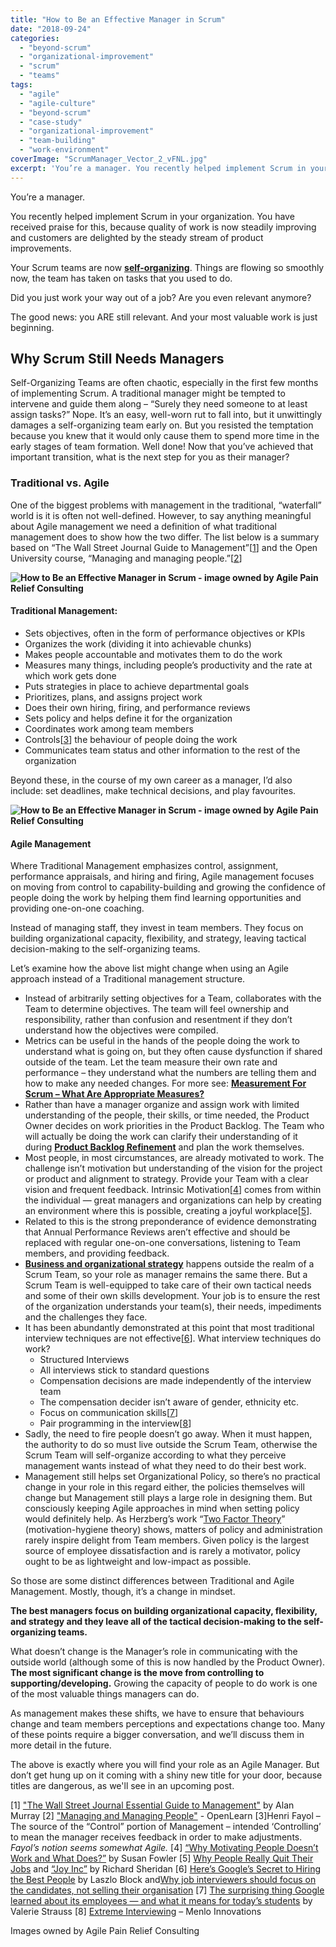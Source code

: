 ```yaml
---
title: "How to Be an Effective Manager in Scrum"
date: "2018-09-24"
categories: 
  - "beyond-scrum"
  - "organizational-improvement"
  - "scrum"
  - "teams"
tags: 
  - "agile"
  - "agile-culture"
  - "beyond-scrum"
  - "case-study"
  - "organizational-improvement"
  - "team-building"
  - "work-environment"
coverImage: "ScrumManager_Vector_2_vFNL.jpg"
excerpt: 'You’re a manager. You recently helped implement Scrum in your organization. You have'
---
```


You’re a manager.

You recently helped implement Scrum in your organization. You have received praise for this, because quality of work is now steadily improving and customers are delighted by the steady stream of product improvements.

Your Scrum teams are now [**self-organizing**](external:https://www.leadingagile.com/2018/06/limits-of-a-self-organizing-team/). Things are flowing so smoothly now, the team has taken on tasks that you used to do.

Did you just work your way out of a job? Are you even relevant anymore?

The good news: you ARE still relevant. And your most valuable work is just beginning.

## Why Scrum Still Needs Managers

Self-Organizing Teams are often chaotic, especially in the first few months of implementing Scrum. A traditional manager might be tempted to intervene and guide them along – “Surely they need someone to at least assign tasks?” Nope. It’s an easy, well-worn rut to fall into, but it unwittingly damages a self-organizing team early on. But you resisted the temptation because you knew that it would only cause them to spend more time in the early stages of team formation. Well done! Now that you’ve achieved that important transition, what is the next step for you as their manager?

### Traditional vs. Agile

One of the biggest problems with management in the traditional, “waterfall” world is it is often not well-defined. However, to say anything meaningful about Agile management we need a definition of what traditional management does to show how the two differ. The list below is a summary based on “The Wall Street Journal Guide to Management”\[[1](#footnotes)\] and the Open University course, “Managing and managing people.”\[[2](#footnotes)\]

**![How to Be an Effective Manager in Scrum - image owned by Agile Pain Relief Consulting](src/content/blog/how-to-be-an-effective-manager-in-scrum/images/ScrumManager_Vector_1_vFNL-1024x607.jpg)**

#### Traditional Management:

- Sets objectives, often in the form of performance objectives or KPIs
- Organizes the work (dividing it into achievable chunks)
- Makes people accountable and motivates them to do the work
- Measures many things, including people’s productivity and the rate at which work gets done
- Puts strategies in place to achieve departmental goals
- Prioritizes, plans, and assigns project work
- Does their own hiring, firing, and performance reviews
- Sets policy and helps define it for the organization
- Coordinates work among team members
- Controls\[[3](#footnotes)\] the behaviour of people doing the work
- Communicates team status and other information to the rest of the organization

Beyond these, in the course of my own career as a manager, I’d also include: set deadlines, make technical decisions, and play favourites.

**![How to Be an Effective Manager in Scrum - image owned by Agile Pain Relief Consulting](src/content/blog/how-to-be-an-effective-manager-in-scrum/images/ScrumManager_Vector_2_vFNL-1024x607.jpg)**

#### Agile Management

Where Traditional Management emphasizes control, assignment, performance appraisals, and hiring and firing, Agile management focuses on moving from control to capability-building and growing the confidence of people doing the work by helping them find learning opportunities and providing one-on-one coaching.

Instead of managing staff, they invest in team members. They focus on building organizational capacity, flexibility, and strategy, leaving tactical decision-making to the self-organizing teams.

Let’s examine how the above list might change when using an Agile approach instead of a Traditional management structure.

- Instead of arbitrarily setting objectives for a Team, collaborates with the Team to determine objectives. The team will feel ownership and responsibility, rather than confusion and resentment if they don’t understand how the objectives were compiled.
- Metrics can be useful in the hands of the people doing the work to understand what is going on, but they often cause dysfunction if shared outside of the team. Let the team measure their own rate and performance – they understand what the numbers are telling them and how to make any needed changes. For more see: [**Measurement For Scrum – What Are Appropriate Measures?**](/blog/measurement-for-scrum-what-are-appropriate-measures)
- Rather than have a manager organize and assign work with limited understanding of the people, their skills, or time needed, the Product Owner decides on work priorities in the Product Backlog. The Team who will actually be doing the work can clarify their understanding of it during **[Product Backlog Refinement](/blog/scrum-product-backlog-refinement)** and plan the work themselves.
- Most people, in most circumstances, are already motivated to work. The challenge isn’t motivation but understanding of the vision for the project or product and alignment to strategy. Provide your Team with a clear vision and frequent feedback. Intrinsic Motivation\[[4](#footnotes)\] comes from within the individual — great managers and organizations can help by creating an environment where this is possible, creating a joyful workplace\[[5](#footnotes)\].
- Related to this is the strong preponderance of evidence demonstrating that Annual Performance Reviews aren’t effective and should be replaced with regular one-on-one conversations, listening to Team members, and providing feedback.
- **[Business and organizational strategy](/blog/agile-change-or-adoption-turn-vision-into-strategy)** happens outside the realm of a Scrum Team, so your role as manager remains the same there. But a Scrum Team is well-equipped to take care of their own tactical needs and some of their own skills development. Your job is to ensure the rest of the organization understands your team(s), their needs, impediments and the challenges they face.
- It has been abundantly demonstrated at this point that most traditional interview techniques are not effective\[[6](#footnotes)\]. What interview techniques do work?
    - Structured Interviews
    - All interviews stick to standard questions
    - Compensation decisions are made independently of the interview team
    - The compensation decider isn’t aware of gender, ethnicity etc.
    - Focus on communication skills\[[7](#footnotes)\]
    - Pair programming in the interview\[[8](#footnotes)\]
- Sadly, the need to fire people doesn’t go away. When it must happen, the authority to do so must live outside the Scrum Team, otherwise the Scrum Team will self-organize according to what they perceive management wants instead of what they need to do their best work.
- Management still helps set Organizational Policy, so there’s no practical change in your role in this regard either, the policies themselves will change but Management still plays a large role in designing them. But consciously keeping Agile approaches in mind when setting policy would definitely help. As Herzberg’s work “[Two Factor Theory](external:https://en.wikipedia.org/wiki/Two-factor_theory)” (motivation-hygiene theory) shows, matters of policy and administration rarely inspire delight from Team members. Given policy is the largest source of employee dissatisfaction and is rarely a motivator, policy ought to be as lightweight and low-impact as possible.

So those are some distinct differences between Traditional and Agile Management. Mostly, though, it’s a change in mindset.

**The best managers focus on building organizational capacity, flexibility, and strategy and they leave all of the tactical decision-making to the self-organizing teams.**

What doesn’t change is the Manager’s role in communicating with the outside world (although some of this is now handled by the Product Owner). **The most significant change is the move from controlling to supporting/developing.** Growing the capacity of people to do work is one of the most valuable things managers can do.

As management makes these shifts, we have to ensure that behaviours change and team members perceptions and expectations change too. Many of these points require a bigger conversation, and we’ll discuss them in more detail in the future.

The above is exactly where you will find your role as an Agile Manager. But don’t get hung up on it coming with a shiny new title for your door, because titles are dangerous, as we'll see in an upcoming post.

\[1\] ["The Wall Street Journal Essential Guide to Management"](external:https://www.amazon.com/Street-Journal-Essential-Guide-Management/dp/0061840335/&tag=notesfromatoo-20) by Alan Murray \[2\] ["Managing and Managing People"](external:https://www.open.edu/openlearn/money-business/leadership-management/managing-and-managing-people/content-section-0?active-tab=description-tab) - OpenLearn \[3\]Henri Fayol – The source of the “Control” portion of Management – intended ‘Controlling’ to mean the manager receives feedback in order to make adjustments. _Fayol’s notion seems somewhat Agile._ \[4\] [“Why Motivating People Doesn’t Work and What Does?”](external:https://www.amazon.com/Motivating-People-Doesnt-Work-What/dp/1626561826/&tag=notesfromatoo-20) by Susan Fowler \[5\] [Why People Really Quit Their Jobs](external:https://hbr.org/2018/01/why-people-really-quit-their-jobs) and [“Joy Inc”](external:https://www.amazon.com/Joy-Inc-Built-Workplace-People/dp/1591847125/&tag=notesfromatoo-20) by Richard Sheridan \[6\] [Here’s Google’s Secret to Hiring the Best People](external:https://www.wired.com/2015/04/hire-like-google/) by Laszlo Block and[Why job interviewers should focus on the candidates, not selling their organisation](external:https://bps-research-digest.blogspot.com/2014/07/when-interviewers-try-to-sell-job-they.html) \[7\] [The surprising thing Google learned about its employees — and what it means for today’s students](external:https://www.washingtonpost.com/news/answer-sheet/wp/2017/12/20/the-surprising-thing-google-learned-about-its-employees-and-what-it-means-for-todays-students/) by Valerie Strauss \[8\] [Extreme Interviewing](external:https://www.inc.com/winning-workplaces/magazine/201106/youll-never-work-alone.html) – Menlo Innovations

Images owned by Agile Pain Relief Consulting
